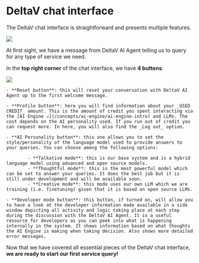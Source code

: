 # DeltaV chat interface

The DeltaV chat interface is straightforward and presents multiple features.

![](../../../src/images/deltav/deltav_chat_interface.png)

At first sight, we have a message from DeltaV AI Agent telling us to query for any type of service we need.

In the **top right corner** of the chat interface, we have **4 buttons**:

![](../../../src/images/deltav/deltav_chat_interface_buttons.png)

    - **Reset button**: this will reset your conversation with DeltaV AI Agent up to the first welcome message.

    - **Profile button**: here you will find information about your _USED CREDIT_ amount. This is the amount of credit you spent interacting via the [AI Engine ↗️](/concepts/ai-engine/ai-engine-intro) and LLMs. The cost depends on the AI personality used. If you run out of credit you can request more. In here, you will also find the _Log out_ option.

    - **AI Personality button**: this one allows you to set the style/personality of the language model used to provide answers to your queries. You can choose among the following options:

            - **Talkative mode**: this is our base system and is a hybrid language model using advanced and open source models.
            - **Thoughtful mode**: this is the most powerful model which can be set to answer your queries. It does the best job but it is still under development and will be available soon.
            - **Creative mode**: this mode uses our own LLM which we are training (i.e. finetuning) given that it is based on open source LLMs.

    - **Developer mode button**: this button, if turned on, will allow you to have a look at the developer information made available in a side window depicting all activity and logic taking place at each step during the discussion with the DeltaV AI Agent. It is a useful resource for developers as you can peek into what is happening internally in the system. It shows information based on what thoughts the AI Engine is making when taking decision. Also shows more detailed error messages.

Now that we have covered all essential pieces of the DeltaV chat interface, **we are ready to start our first service query!**
